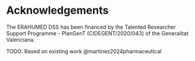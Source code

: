 # Acknowledgements {#sec-ackno}

The ERAHUMED DSS has been financed by the Talented Researcher Support Programme - PlanGenT (CIDEGENT/2020/043) of the Generalitat Valenciana.

TODO: Based on existing work @martinez2024pharmaceutical

